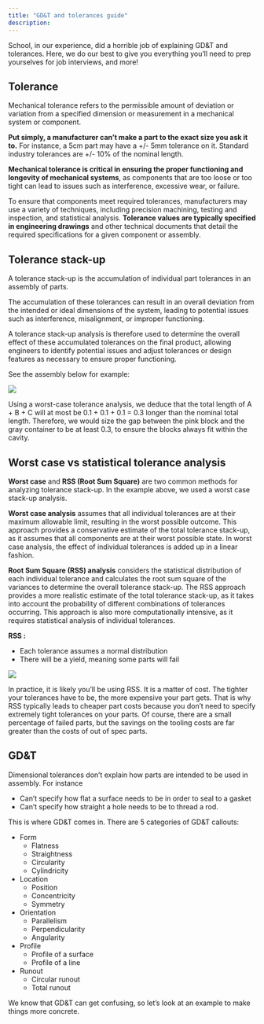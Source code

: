```yaml
---
title: "GD&T and tolerances guide"
description:
---
```


School, in our experience, did a horrible job of explaining GD&T and tolerances. Here, we do our best to give you everything you’ll need to prep yourselves for job interviews, and more!

## Tolerance

Mechanical tolerance refers to the permissible amount of deviation or variation from a specified dimension or measurement in a mechanical system or component.

**Put simply, a manufacturer can’t make a part to the exact size you ask it to.** For instance, a 5cm part may have a +/- 5mm tolerance on it. Standard industry tolerances are +/- 10% of the nominal length.

**Mechanical tolerance is critical in ensuring the proper functioning and longevity of mechanical systems**, as components that are too loose or too tight can lead to issues such as interference, excessive wear, or failure.

To ensure that components meet required tolerances, manufacturers may use a variety of techniques, including precision machining, testing and inspection, and statistical analysis. **Tolerance values are typically specified in engineering drawings** and other technical documents that detail the required specifications for a given component or assembly.

## Tolerance stack-up

A tolerance stack-up is the accumulation of individual part tolerances in an assembly of parts.

The accumulation of these tolerances can result in an overall deviation from the intended or ideal dimensions of the system, leading to potential issues such as interference, misalignment, or improper functioning.

A tolerance stack-up analysis is therefore used to determine the overall effect of these accumulated tolerances on the final product, allowing engineers to identify potential issues and adjust tolerances or design features as necessary to ensure proper functioning.

See the assembly below for example:

<Frame >
    <img src="/images/tolerances/example.png" />
</Frame>

Using a worst-case tolerance analysis, we deduce that the total length of A + B + C will at most be 0.1 + 0.1 + 0.1 = 0.3 longer than the nominal total length. Therefore, we would size the gap between the pink block and the gray container to be at least 0.3, to ensure the blocks always fit within the cavity.

## Worst case vs statistical tolerance analysis

**Worst case** and **RSS (Root Sum Square)** are two common methods for analyzing tolerance stack-up. In the example above, we used a worst case stack-up analysis.

**Worst case analysis** assumes that all individual tolerances are at their maximum allowable limit, resulting in the worst possible outcome. This approach provides a conservative estimate of the total tolerance stack-up, as it assumes that all components are at their worst possible state. In worst case analysis, the effect of individual tolerances is added up in a linear fashion.

**Root Sum Square (RSS) analysis** considers the statistical distribution of each individual tolerance and calculates the root sum square of the variances to determine the overall tolerance stack-up. The RSS approach provides a more realistic estimate of the total tolerance stack-up, as it takes into account the probability of different combinations of tolerances occurring. This approach is also more computationally intensive, as it requires statistical analysis of individual tolerances.

**RSS :**

- Each tolerance assumes a normal distribution
- There will be a yield, meaning some parts will fail

<Frame >
    <img src="/images/tolerances/rss.png" />
</Frame>

In practice, it is likely you’ll be using RSS. It is a matter of cost. The tighter your tolerances have to be, the more expensive your part gets. That is why RSS typically leads to cheaper part costs because you don’t need to specify extremely tight tolerances on your parts. Of course, there are a small percentage of failed parts, but the savings on the tooling costs are far greater than the costs of out of spec parts.

## GD&T

Dimensional tolerances don’t explain how parts are intended to be used in assembly. For instance

- Can’t specify how flat a surface needs to be in order to seal to a gasket
- Can’t specify how straight a hole needs to be to thread a rod.

This is where GD&T comes in. There are 5 categories of GD&T callouts:

- Form
    - Flatness
    - Straightness
    - Circularity
    - Cylindricity
- Location
    - Position
    - Concentricity
    - Symmetry
- Orientation
    - Parallelism
    - Perpendicularity
    - Angularity
- Profile
    - Profile of a surface
    - Profile of a line
- Runout
    - Circular runout
    - Total runout

We know that GD&T can get confusing, so let’s look at an example to make things more concrete.
